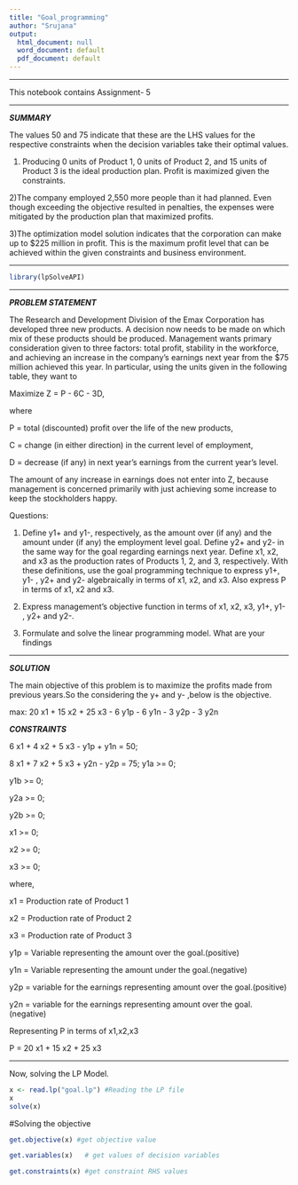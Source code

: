 ---
title: "Goal_programming"
author: "Srujana"
output:
  html_document: null
  word_document: default
  pdf_document: default
---
****

This notebook contains Assignment- 5

****

***<span style>SUMMARY</span>***

The values 50 and 75 indicate that these are the LHS values for the respective constraints when the decision variables take their optimal values.

1) Producing 0 units of Product 1, 0 units of Product 2, and 15 units of Product 3 is the ideal production plan. Profit is maximized given the constraints.

2)The company employed 2,550 more people than it had planned. Even though exceeding the objective resulted in penalties, the expenses were mitigated by the production plan that maximized profits.

3)The optimization model solution indicates that the corporation can make up to $225 million in profit. This is the maximum profit level that can be achieved within the given constraints and business environment.

****

```{r}
library(lpSolveAPI)
```
***

***PROBLEM STATEMENT***

The Research and Development Division of the Emax Corporation has developed three new
products. A decision now needs to be made on which mix of these products should be produced.
Management wants primary consideration given to three factors: total profit, stability in the workforce, and achieving an increase in the company’s earnings next year from the $75 million achieved this year. In particular, using the units given in the following table, they want to 

Maximize Z = P - 6C - 3D,

where

P = total (discounted) profit over the life of the new products,

C = change (in either direction) in the current level of employment,

D = decrease (if any) in next year’s earnings from the current year’s level.

The amount of any increase in earnings does not enter into Z, because management is concerned primarily with just achieving some increase to keep the stockholders happy. 

Questions:

1. Define y1+ and y1-, respectively, as the amount over (if any) and the amount under (if any) the employment level goal. Define y2+ and y2- in the same way for the goal regarding
earnings next year. Define x1, x2, and x3 as the production rates of Products 1, 2, and 3,
respectively. With these definitions, use the goal programming technique to express y1+,
y1- , y2+ and y2- algebraically in terms of x1, x2, and x3. Also express P in terms of x1, x2 and x3.

2. Express management’s objective function in terms of x1, x2, x3, y1+, y1- , y2+ and y2-.

3. Formulate and solve the linear programming model. What are your findings

***

***SOLUTION***

The main objective of this problem is to maximize the profits made from previous years.So the considering the y+ and y- ,below is the objective.

max: 20 x1 + 15 x2 + 25 x3 - 6 y1p - 6 y1n - 3 y2p - 3 y2n

***CONSTRAINTS***

6 x1 + 4 x2 + 5 x3 - y1p + y1n = 50;

8 x1 + 7 x2 + 5 x3 + y2n - y2p = 75;
y1a >= 0;

y1b >= 0;

y2a >= 0;

y2b >= 0;

x1 >= 0;

x2 >= 0;

x3 >= 0;

where,

x1 = Production rate of Product 1

x2 = Production rate of Product 2

x3 = Production rate of Product 3

y1p = Variable representing the amount over the goal.(positive)

y1n = Variable representing the amount under the goal.(negative)

y2p = variable for the earnings representing amount over the goal.(positive)

y2n = variable for the earnings representing amount over the goal.(negative)

Representing P in terms of x1,x2,x3 

P = 20 x1 + 15 x2 + 25 x3

***

Now, solving the LP Model.

```{r}
x <- read.lp("goal.lp") #Reading the LP file
x
solve(x)
```

#Solving the objective
```{r}
get.objective(x) #get objective value

get.variables(x)   # get values of decision variables

get.constraints(x) #get constraint RHS values
```

